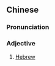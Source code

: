 {{also|希伯来}}
==Chinese==
{{zh-forms|s=希伯来}}

===Pronunciation===
{{zh-pron
|m=xībólái
|c=hei1 baak3 loi4
|h=pfs=hî-pak-lòi
|mn=Hi-pek-lâi
|cat=a
}}

===Adjective===
{{zh-adj}}

# [[Hebrew]]